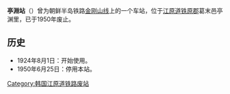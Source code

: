 {{朝鮮半島車站資訊
|公司色 = black
|文字色 = 
|站名 = 亭淵站
|圖片 = 
|pxl = 
|圖片說明 =
|前一站 = [[二吉站|二吉]]
|前一站距離 = 3.3
|後一站距離 = 4.0
|後一站 = [[榆谷站_(江原道)|榆谷]]
|諺文 = 정연역
|朝鮮漢字 = 亭淵驛
|文觀部式 = Jeong'yeon-yeok
|馬-賴式 =Chŏng'yŏn-yŏk
|副站名 = 
|車站編號 = 
|停站路線數 = 
|所屬公司 = [[京城电气株式会社|京城电气株式会社]]
|所屬路線 = [[金刚山线|金刚山线]]
|距離 = 17.5
|起點站 = [[铁原站|铁原]]
|所在地 =[[江原道_(南)|江原道]][[铁原郡_(南)|铁原郡]]葛末邑亭渊里
|車站構造 = 地面车站
|月台配置 = 
|啟用年月日 =1924年8月1日 
|廢站年月日 =1950年6月25日
|上下車人次 = 
|統計年度 = 
|轉車 = 
|備註 = 
|全寬備註 = 
}}

'''亭淵站'''（{{kor|諺=정연역|漢=亭淵驛|羅=Jeongyeon yeok|f=y}}）曾为朝鲜半岛铁路[[金刚山线|金刚山线]]上的一个车站，位于[[江原道_(南)|江原道]][[铁原郡_(南)|铁原郡]]葛末邑亭渊里，已于1950年废止。

== 历史 ==
*1924年8月1日：开始使用。
*1950年6月25日：停用本站。

{{金刚山线}}

[[Category:韩国江原道铁路废站|Category:韩国江原道铁路废站]]